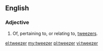 ==English==

===Adjective===
{{en-adj|-}}

# Of, pertaining to, or relating to, [[tweezers]].

[[el:tweezer]]
[[my:tweezer]]
[[pl:tweezer]]
[[vi:tweezer]]